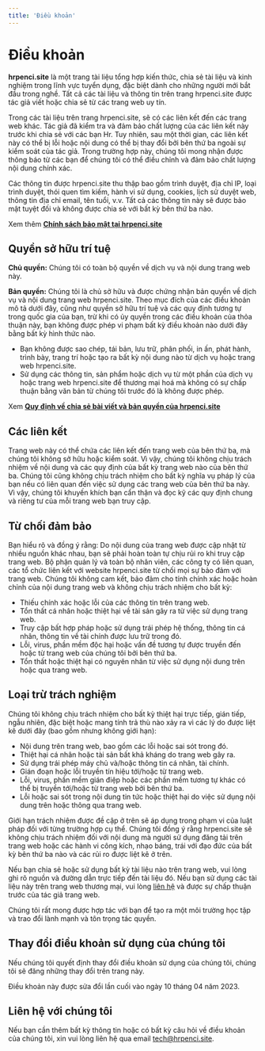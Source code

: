 ```yaml
---
title: 'Điều khoản'
---
```


# Điều khoản

**hrpenci.site** là một trang tài liệu tổng hợp kiến thức, chia sẻ tài liệu và
kinh nghiệm trong lĩnh vực tuyển dụng, đặc biệt dành cho những người mới bắt đầu
trong nghề. Tất cả các tài liệu và thông tin trên trang hrpenci.site được tác
giả viết hoặc chia sẻ từ các trang web uy tín.

Trong các tài liệu trên trang hrpenci.site, sẽ có các liên kết đến các trang web
khác. Tác giả đã kiểm tra và đảm bảo chất lượng của các liên kết này trước khi
chia sẻ với các bạn Hr. Tuy nhiên, sau một thời gian, các liên kết này có thể bị
lỗi hoặc nội dung có thể bị thay đổi bởi bên thứ ba ngoài sự kiểm soát của tác
giả. Trong trường hợp này, chúng tôi mong nhận được thông báo từ các bạn để
chúng tôi có thể điều chỉnh và đảm bảo chất lượng nội dung chính xác.

Các thông tin được hrpenci.site thu thập bao gồm trình duyệt, địa chỉ IP, loại
trình duyệt, thói quen tìm kiếm, hành vi sử dụng, cookies, lịch sử duyệt web,
thông tin địa chỉ email, tên tuổi, v.v. Tất cả các thông tin này sẽ được bảo mật
tuyệt đối và không được chia sẻ với bất kỳ bên thứ ba nào.

Xem thêm **[Chính sách bảo mật tại hrpenci.site](/chinh-sach-bao-mat)**

## Quyền sở hữu trí tuệ

**Chủ quyền:** Chúng tôi có toàn bộ quyền về dịch vụ và nội dung trang web này.

**Bản quyền:** Chúng tôi là chủ sở hữu và được chứng nhận bản quyền về dịch vụ
và nội dung trang web hrpenci.site. Theo mục đích của các điều khoản mô tả dưới
đây, cũng như quyền sở hữu trí tuệ và các quy định tương tự trong quốc gia của
bạn, trừ khi có ủy quyền trong các điều khoản của thỏa thuận này, bạn không được
phép vi phạm bất kỳ điều khoản nào dưới đây bằng bất kỳ hình thức nào.

- Bạn không được sao chép, tái bản, lưu trữ, phân phối, in ấn, phát hành, trình
  bày, trang trí hoặc tạo ra bất kỳ nội dung nào từ dịch vụ hoặc trang web
  hrpenci.site.
- Sử dụng các thông tin, sản phẩm hoặc dịch vụ từ một phần của dịch vụ hoặc
  trang web hrpenci.site để thương mại hoá mà không có sự chấp thuận bằng văn
  bản từ chúng tôi trước đó là không được phép.

Xem **[Quy định về chia sẻ bài viết và bản quyền của hrpenci.site](/ban-quyen)**

## Các liên kết

Trang web này có thể chứa các liên kết đến trang web của bên thứ ba, mà chúng
tôi không sở hữu hoặc kiểm soát. Vì vậy, chúng tôi không chịu trách nhiệm về nội
dung và các quy định của bất kỳ trang web nào của bên thứ ba. Chúng tôi cũng
không chịu trách nhiệm cho bất kỳ nghĩa vụ pháp lý của bạn nếu có liên quan đến
việc sử dụng các trang web của bên thứ ba này. Vì vậy, chúng tôi khuyến khích
bạn cẩn thận và đọc kỹ các quy định chung và riêng tư của mỗi trang web bạn truy
cập.

## Từ chối đảm bảo

Bạn hiểu rõ và đồng ý rằng: Do nội dung của trang web được cập nhật từ nhiều
nguồn khác nhau, bạn sẽ phải hoàn toàn tự chịu rủi ro khi truy cập trang web. Bộ
phận quản lý và toàn bộ nhân viên, các công ty có liên quan, các tổ chức liên
kết với website hrpenci.site từ chối mọi sự bảo đảm với trang web. Chúng tôi
không cam kết, bảo đảm cho tính chính xác hoặc hoàn chỉnh của nội dung trang web
và không chịu trách nhiệm cho bất kỳ:

- Thiếu chính xác hoặc lỗi của các thông tin trên trang web.
- Tổn thất cá nhân hoặc thiệt hại về tài sản gây ra từ việc sử dụng trang web.
- Truy cập bất hợp pháp hoặc sử dụng trái phép hệ thống, thông tin cá nhân,
  thông tin về tài chính được lưu trữ trong đó.
- Lỗi, virus, phần mềm độc hại hoặc vấn đề tương tự được truyền đến hoặc từ
  trang web của chúng tôi bởi bên thứ ba.
- Tổn thất hoặc thiệt hại có nguyên nhân từ việc sử dụng nội dung trên hoặc qua
  trang web.

## Loại trừ trách nghiệm

Chúng tôi không chịu trách nhiệm cho bất kỳ thiệt hại trực tiếp, gián tiếp, ngẫu
nhiên, đặc biệt hoặc mang tính trả thù nào xảy ra vì các lý do được liệt kê dưới
đây (bao gồm nhưng không giới hạn):

- Nội dung trên trang web, bao gồm các lỗi hoặc sai sót trong đó.
- Thiệt hại cá nhân hoặc tài sản bất khả kháng do trang web gây ra.
- Sử dụng trái phép máy chủ và/hoặc thông tin cá nhân, tài chính.
- Gián đoạn hoặc lỗi truyền tín hiệu tới/hoặc từ trang web.
- Lỗi, virus, phần mềm gián điệp hoặc các phần mềm tương tự khác có thể bị
  truyền tới/hoặc từ trang web bởi bên thứ ba.
- Lỗi hoặc sai sót trong nội dung tin tức hoặc thiệt hại do việc sử dụng nội
  dung trên hoặc thông qua trang web.

Giới hạn trách nhiệm được đề cập ở trên sẽ áp dụng trong phạm vi của luật pháp
đối với từng trường hợp cụ thể. Chúng tôi đồng ý rằng hrpenci.site sẽ không chịu
trách nhiệm đối với nội dung mà người sử dụng đăng tải trên trang web hoặc các
hành vi công kích, nhạo báng, trái với đạo đức của bất kỳ bên thứ ba nào và các
rủi ro được liệt kê ở trên.

Nếu bạn chia sẻ hoặc sử dụng bất kỳ tài liệu nào trên trang web, vui lòng ghi rõ
nguồn và đường dẫn trực tiếp đến tài liệu đó. Nếu bạn sử dụng các tài liệu này
trên trang web thương mại, vui lòng [liên hệ](/lien-he) và được sự chấp thuận
trước của tác giả trang web.

Chúng tôi rất mong được hợp tác với bạn để tạo ra một môi trường học tập và trao
đổi lành mạnh và tôn trọng tác quyền.

## Thay đổi điều khoản sử dụng của chúng tôi

Nếu chúng tôi quyết định thay đổi điều khoản sử dụng của chúng tôi, chúng tôi sẽ
đăng những thay đổi trên trang này.

Điều khoản này được sửa đổi lần cuối vào ngày 10 tháng 04 năm 2023.

## Liên hệ với chúng tôi

Nếu bạn cần thêm bất kỳ thông tin hoặc có bất kỳ câu hỏi về điều khoản của chúng
tôi, xin vui lòng liên hệ qua email
[tech@hrpenci.site](mailto:tech@hrpenci.site).
